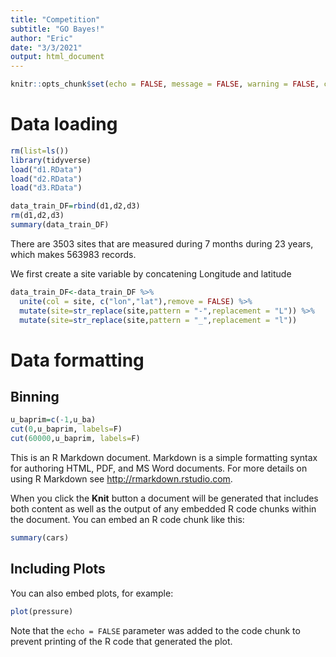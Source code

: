 ```yaml
---
title: "Competition"
subtitle: "GO Bayes!"
author: "Eric"
date: "3/3/2021"
output: html_document
---
```



```r
knitr::opts_chunk$set(echo = FALSE, message = FALSE, warning = FALSE, comment = NA)
```

# Data loading

```r
rm(list=ls())
library(tidyverse)
load("d1.RData")
load("d2.RData")
load("d3.RData")

data_train_DF=rbind(d1,d2,d3)
rm(d1,d2,d3)
summary(data_train_DF)
```

There are $3503$ sites that are measured during $7$ months during $23$ years, which makes $563983$ records.

We first create a site variable by concatening Longitude and latitude
```r
data_train_DF<-data_train_DF %>% 
  unite(col = site, c("lon","lat"),remove = FALSE) %>% 
  mutate(site=str_replace(site,pattern = "-",replacement = "L")) %>% 
  mutate(site=str_replace(site,pattern = "_",replacement = "l"))

```


# Data formatting

## Binning
```r
u_baprim=c(-1,u_ba)
cut(0,u_baprim, labels=F)
cut(60000,u_baprim, labels=F)
```



This is an R Markdown document. Markdown is a simple formatting syntax for authoring HTML, PDF, and MS Word documents. For more details on using R Markdown see <http://rmarkdown.rstudio.com>.

When you click the **Knit** button a document will be generated that includes both content as well as the output of any embedded R code chunks within the document. You can embed an R code chunk like this:

```r
summary(cars)
```

## Including Plots

You can also embed plots, for example:

```r
plot(pressure)
```

Note that the `echo = FALSE` parameter was added to the code chunk to prevent printing of the R code that generated the plot.
